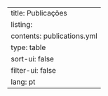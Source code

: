 ---
title: Publicações
listing: 
  contents: publications.yml
  type: table
  sort-ui: false
  filter-ui: false
lang: pt
---